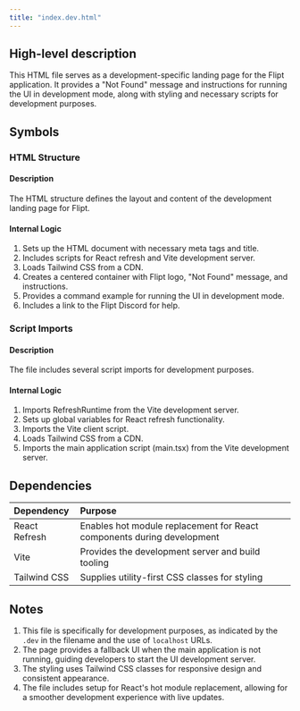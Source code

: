```yaml
---
title: "index.dev.html"
---
```


## High-level description
This HTML file serves as a development-specific landing page for the Flipt application. It provides a "Not Found" message and instructions for running the UI in development mode, along with styling and necessary scripts for development purposes.

## Symbols

### HTML Structure
#### Description
The HTML structure defines the layout and content of the development landing page for Flipt.

#### Internal Logic
1. Sets up the HTML document with necessary meta tags and title.
2. Includes scripts for React refresh and Vite development server.
3. Loads Tailwind CSS from a CDN.
4. Creates a centered container with Flipt logo, "Not Found" message, and instructions.
5. Provides a command example for running the UI in development mode.
6. Includes a link to the Flipt Discord for help.

### Script Imports
#### Description
The file includes several script imports for development purposes.

#### Internal Logic
1. Imports RefreshRuntime from the Vite development server.
2. Sets up global variables for React refresh functionality.
3. Imports the Vite client script.
4. Loads Tailwind CSS from a CDN.
5. Imports the main application script (main.tsx) from the Vite development server.

## Dependencies
| Dependency | Purpose |
|:-----------|:--------|
| React Refresh | Enables hot module replacement for React components during development |
| Vite | Provides the development server and build tooling |
| Tailwind CSS | Supplies utility-first CSS classes for styling |

## Notes
1. This file is specifically for development purposes, as indicated by the `.dev` in the filename and the use of `localhost` URLs.
2. The page provides a fallback UI when the main application is not running, guiding developers to start the UI development server.
3. The styling uses Tailwind CSS classes for responsive design and consistent appearance.
4. The file includes setup for React's hot module replacement, allowing for a smoother development experience with live updates.